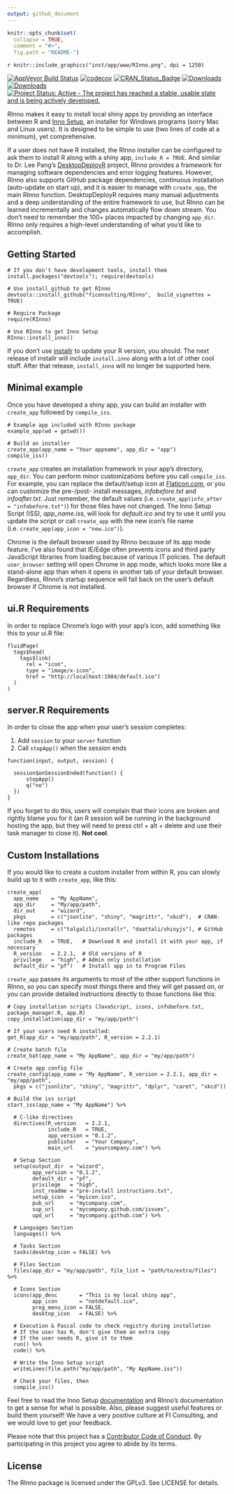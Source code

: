 ---
output: github_document
---
```{r, out.width = "100px", echo = FALSE}
knitr::opts_chunk$set(
  collapse = TRUE,
  comment = "#>",
  fig.path = "README-")
```

`r knitr::include_graphics("inst/app/www/RInno.png", dpi = 1250)`

[![AppVeyor Build Status](https://ci.appveyor.com/api/projects/status/github/ficonsulting/RInno?branch=master&svg=true)](https://ci.appveyor.com/project/ficonsulting/RInno)
[![codecov](https://codecov.io/github/ficonsulting/RInno/branch/master/graphs/badge.svg)](https://codecov.io/github/ficonsulting/RInno)
[![CRAN_Status_Badge](http://www.r-pkg.org/badges/version/RInno)](https://cran.r-project.org/package=RInno)
[![Downloads](http://cranlogs.r-pkg.org/badges/RInno)](http://cran.rstudio.com/package=RInno)
[![Downloads](http://cranlogs.r-pkg.org/badges/grand-total/RInno)](http://cran.rstudio.com/package=RInno)
[![Project Status: Active - The project has reached a stable, usable state and is being actively developed.](http://www.repostatus.org/badges/latest/active.svg)](http://www.repostatus.org/#active)

RInno makes it easy to install local shiny apps by providing an interface between R and [Inno Setup](http://www.jrsoftware.org/isinfo.php), an installer for Windows programs (sorry Mac and Linux users). It is designed to be simple to use (two lines of code at a minimum), yet comprehensive.

If a user does not have R installed, the RInno installer can be configured to ask them to install R along with a shiny app, `include_R = TRUE`. And similar to Dr. Lee Pang's [DesktopDeployR](https://github.com/wleepang/DesktopDeployR) project, RInno provides a framework for managing software dependencies and error logging features. However, RInno also supports GitHub package dependencies, continuous installation (auto-update on start up), and it is easier to manage with `create_app`, the main RInno function. DesktopDeployR requires many manual adjustments and a deep understanding of the entire framework to use, but RInno can be learned incrementally and changes automatically flow down stream. You don't need to remember the 100+ places impacted by changing `app_dir`. RInno only requires a high-level understanding of what you'd like to accomplish.

## Getting Started

```
# If you don't have development tools, install them
install.packages("devtools"); require(devtools)

# Use install_github to get RInno
devtools::install_github("ficonsulting/RInno",  build_vignettes = TRUE)

# Require Package
require(RInno)

# Use RInno to get Inno Setup
RInno::install_inno()
```

If you don't use [installr](https://github.com/talgalili/installr) to update your R version, you should. The next release of installr will include `install.inno` along with a lot of other cool stuff. After that release, `install_inno` will no longer be supported here.

## Minimal example

Once you have developed a shiny app, you can build an installer with `create_app` followed by `compile_iss`.

```
# Example app included with RInno package
example_app(wd = getwd())

# Build an installer
create_app(app_name = "Your appname", app_dir = "app")
compile_iss()
```

`create_app` creates an installation framework in your app's directory, `app_dir`.  You can perform minor customizations before you call `compile_iss`.  For example, you can replace the default/setup icon at [Flaticon.com](http://www.flaticon.com/), or you can customize the pre-/post- install messages, *infobefore.txt* and *infoafter.txt*. Just remember, the default values (i.e. `create_app(info_after = "infobefore.txt")`) for those files have not changed. The Inno Setup Script (ISS), *app_name.iss*, will look for *default.ico* and try to use it until you update the script or call `create_app` with the new icon's file name (i.e. `create_app(app_icon = "new.ico")`).

Chrome is the default browser used by RInno because of its app mode feature. I've also found that IE/Edge often prevents icons and third party JavaScript libraries from loading because of various IT policies. The default `user_browser` setting will open Chrome in app mode, which looks more like a stand-alone app than when it opens in another tab of your default browser. Regardless, RInno's startup sequence will fall back on the user's default browser if Chrome is not installed. 

## ui.R Requirements

In order to replace Chrome's logo with your app's icon, add something like this to your ui.R file:

```
fluidPage(
  tags$head(
    tags$link(
      rel = "icon", 
      type = "image/x-icon", 
      href = "http://localhost:1984/default.ico")
  )
)
```

## server.R Requirements

In order to close the app when your user's session completes:

1. Add `session` to your `server` function
2. Call `stopApp()` when the session ends 

```
function(input, output, session) {

  session$onSessionEnded(function() {
      stopApp()
      q("no")
  })
}
```

If you forget to do this, users will complain that their icons are broken and rightly blame you for it (an R session will be running in the background hosting the app, but they will need to press ctrl + alt + delete and use their task manager to close it). **Not cool**.

## Custom Installations

If you would like to create a custom installer from within R, you can slowly build up to it with `create_app`, like this:

```
create_app(
  app_name    = "My AppName", 
  app_dir     = "My/app/path",
  dir_out     = "wizard",
  pkgs        = c("jsonlite", "shiny", "magrittr", "xkcd"),  # CRAN-like repo packages
  remotes     = c("talgalili/installr", "daattali/shinyjs"), # GitHub packages
  include_R   = TRUE,   # Download R and install it with your app, if necessary
  R_version   = 2.2.1,  # Old versions of R
  privilege   = "high", # Admin only installation
  default_dir = "pf")   # Install app in to Program Files
```

`create_app` passes its arguments to most of the other support functions in RInno, so you can specify most things there and they will get passed on, or you can provide detailed instructions directly to those functions like this:

```
# Copy installation scripts (JavaScript, icons, infobefore.txt, package_manager.R, app.R)
copy_installation(app_dir = "my/app/path")

# If your users need R installed:
get_R(app_dir = "my/app/path", R_version = 2.2.1)

# Create batch file
create_bat(app_name = "My AppName", app_dir = "my/app/path")

# Create app config file
create_config(app_name = "My AppName", R_version = 2.2.1, app_dir = "my/app/path",
  pkgs = c("jsonlite", "shiny", "magrittr", "dplyr", "caret", "xkcd"))

# Build the iss script
start_iss(app_name = "My AppName") %>%

  # C-like directives
  directives(R_version   = 2.2.1, 
             include_R   = TRUE,
             app_version = "0.1.2",
             publisher   = "Your Company", 
             main_url    = "yourcompany.com") %>%

  # Setup Section
  setup(output_dir  = "wizard", 
        app_version = "0.1.2",
        default_dir = "pf", 
        privilege   = "high",
        inst_readme = "pre-install instructions.txt", 
        setup_icon  = "myicon.ico",
        pub_url     = "mycompany.com", 
        sup_url     = "mycompany.github.com/issues",
        upd_url     = "mycompany.github.com") %>%

  # Languages Section
  languages() %>%

  # Tasks Section
  tasks(desktop_icon = FALSE) %>%

  # Files Section
  files(app_dir = "my/app/path", file_list = "path/to/extra/files") %>%

  # Icons Section
  icons(app_desc       = "This is my local shiny app",
        app_icon       = "notdefault.ico",
        prog_menu_icon = FALSE,
        desktop_icon   = FALSE) %>%

  # Execution & Pascal code to check registry during installation
  # If the user has R, don't give them an extra copy
  # If the user needs R, give it to them
  run() %>%
  code() %>%

  # Write the Inno Setup script
  writeLines(file.path("my/app/path", "My AppName.iss"))

  # Check your files, then
  compile_iss()

```

Feel free to read the Inno Setup [documentation](http://www.jrsoftware.org/ishelp/) and RInno's documentation to get a sense for what is possible. Also, please suggest useful features or build them yourself! We have a very positive culture at FI Consulting, and we would love to get your feedback.

Please note that this project has a [Contributor Code of Conduct](https://github.com/ficonsulting/RInno/blob/master/CODE_OF_CONDUCT.md). By participating in this project you agree to abide by its terms.

## License

The RInno package is licensed under the GPLv3. See LICENSE for details.
